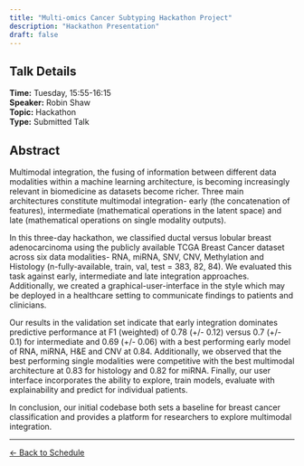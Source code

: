 ```yaml
---
title: "Multi-omics Cancer Subtyping Hackathon Project"
description: "Hackathon Presentation"
draft: false
---
```


## Talk Details

**Time:** Tuesday, 15:55-16:15\
**Speaker:** Robin Shaw\
**Topic:** Hackathon\
**Type:** Submitted Talk

## Abstract

Multimodal integration, the fusing of information between different data modalities within a machine learning architecture, is becoming increasingly relevant in biomedicine as datasets become richer. Three main architectures constitute multimodal integration- early (the concatenation of features), intermediate (mathematical operations in the latent space) and late (mathematical operations on single modality outputs).

In this three-day hackathon, we classified ductal versus lobular breast adenocarcinoma using the publicly available TCGA Breast Cancer dataset across six data modalities- RNA, miRNA, SNV, CNV, Methylation and Histology (n-fully-available, train, val, test = 383, 82, 84). We evaluated this task against early, intermediate and late integration approaches. Additionally, we created a graphical-user-interface in the style which may be deployed in a healthcare setting to communicate findings to patients and clinicians.

Our results in the validation set indicate that early integration dominates predictive performance at F1 (weighted) of 0.78 (+/- 0.12) versus 0.7 (+/- 0.1) for intermediate and 0.69 (+/- 0.06) with a best performing early model of RNA, miRNA, H&E and CNV at 0.84. Additionally, we observed that the best performing single modalities were competitive with the best multimodal architecture at 0.83 for histology and 0.82 for miRNA. Finally, our user interface incorporates the ability to explore, train models, evaluate with explainability and predict for individual patients.

In conclusion, our initial codebase both sets a baseline for breast cancer classification and provides a platform for researchers to explore multimodal integration.

------------------------------------------------------------------------

[← Back to Schedule](../schedule.html)
